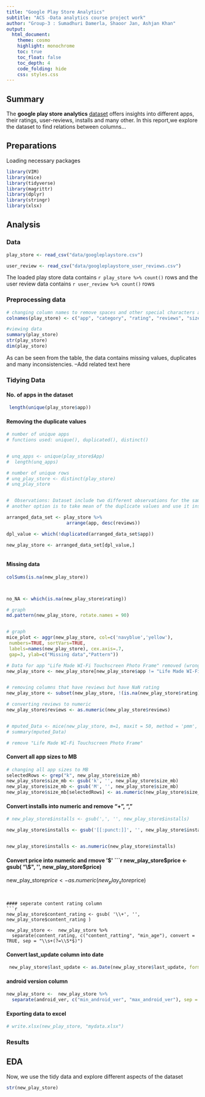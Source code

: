 ```yaml
---
title: "Google Play Store Analytics"
subtitle: "ACS -Data analytics course project work"
author: "Group-3 : Sumadhuri Damerla, Shaoor Jan, Ashjan Khan"
output: 
  html_document:
    theme: cosmo
    highlight: monochrome
    toc: true
    toc_float: false
    toc_depth: 4
    code_folding: hide
    css: styles.css
---
```


## Summary
The **google play store analytics** [dataset](https://www.kaggle.com/lava18/google-play-store-apps) offers insights into different apps, their ratings, user-reviews, installs and many other. In this report,we explore the dataset to find relations between columns...


## Preparations
Loading necessary packages
```r
library(VIM)
library(mice)
library(tidyverse)
library(magrittr)
library(dplyr)
library(stringr)
library(xlsx)
```

## Analysis

### Data
```r

play_store <- read_csv("data/googleplaystore.csv")

user_review <- read_csv("data/googleplaystore_user_reviews.csv")

```
The loaded play store data contains `r play_store %>% count()` rows and the user review data contains `r user_review %>% count()` rows

### Preprocessing data
```r

# changing column names to remove spaces and other special characters and to maintain consistency
colnames(play_store) <- c("app", "category", "rating", "reviews", "size_mb", "installs", "types", "price", "content_rating", "genres", "last_update", "current_ver", "android_ver")

#viewing data
summary(play_store)
str(play_store)
dim(play_store)

```
As can be seen from the table, the data contains missing values, duplicates and many inconsistencies. --Add related text here

### Tidying Data
#### No. of apps in the dataset
```r

 length(unique(play_store$app))

```

#### Removing the duplicate values
```r


# number of unique apps
# functions used: unique(), duplicated(), distinct()


# unq_apps <- unique(play_store$App)
#  length(unq_apps)

# number of unique rows
# unq_play_store <- distinct(play_store)
# unq_play_store


#  Observations: Dataset include two different observations for the same app, with different reviews (number of reviews), we chose the lesser number, so not to create overly optimistic results 
# another option is to take mean of the duplicate values and use it instead  

arranged_data_set <- play_store %>% 
                      arrange(app, desc(reviews))

dpl_value <- which(!duplicated(arranged_data_set$app))  

new_play_store <- arranged_data_set[dpl_value,]



```



#### Missing data
```r

colSums(is.na(new_play_store))



no_NA <- which(is.na(new_play_store$rating))

# graph
md.pattern(new_play_store, rotate.names = 90)


# graph
mice_plot <- aggr(new_play_store, col=c('navyblue','yellow'),
 numbers=TRUE, sortVars=TRUE,
 labels=names(new_play_store), cex.axis=.7,
 gap=3, ylab=c("Missing data","Pattern"))

# Data for app "Life Made WI-Fi Touchscreen Photo Frame" removed (wrong ratting, reviews, size e.t.c)
new_play_store <- new_play_store[new_play_store$app != "Life Made WI-Fi Touchscreen Photo Frame", ]


# removing columns that have reviews but have NaN rating
new_play_store <- subset(new_play_store, !(is.na(new_play_store$rating) & !new_play_store$reviews == "0" ))

# converting reviews to numeric
new_play_store$reviews <- as.numeric(new_play_store$reviews)


# mputed_Data <- mice(new_play_store, m=1, maxit = 50, method = 'pmm', seed = 500)
# summary(mputed_Data)

# remove "Life Made WI-Fi Touchscreen Photo Frame"


```



#### Convert all app sizes to MB
```r

# changing all app sizes to MB
selectedRows <- grep("k", new_play_store$size_mb)
new_play_store$size_mb <- gsub('k', '', new_play_store$size_mb)
new_play_store$size_mb <- gsub('M', '', new_play_store$size_mb)
new_play_store$size_mb[selectedRows] <- as.numeric(new_play_store$size_mb[selectedRows])  / 1024

```


#### Convert installs into numeric and remove "+", ","
```r

# new_play_store$installs <- gsub(',', '', new_play_store$installs)

new_play_store$installs <- gsub('[[:punct:]]', '', new_play_store$installs)


new_play_store$installs <- as.numeric(new_play_store$installs)


```


#### Convert price into numeric and rmove '$'
```r

new_play_store$price <- gsub( "\\$", '', new_play_store$price)

new_play_store$price <- as.numeric(new_play_store$price)

```


#### seperate content rating column 
```r



new_play_store$content_rating <- gsub( '\\+', '', new_play_store$content_rating )

new_play_store <-  new_play_store %>% 
  separate(content_rating, c("content_ratting", "min_age"), convert = TRUE, sep = "\\s+(?=\\S*$)")

```


#### Convert last_update column into date
```r

 new_play_store$last_update <- as.Date(new_play_store$last_update, format = "%d-%b-%y")


```


#### android version column 
```r


new_play_store <-  new_play_store %>% 
  separate(android_ver, c("min_android_ver", "max_android_ver"), sep = "\\s")


```




#### Exporting data to excel
```r

# write.xlsx(new_play_store, "mydata.xlsx")

```

### Results
## EDA
Now, we use the tidy data and explore different aspects of the dataset
```r
str(new_play_store)

```





